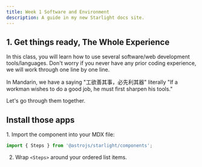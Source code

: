 ```yaml
---
title: Week 1 Software and Environment
description: A guide in my new Starlight docs site.
---
```


## 1. Get things ready, The Whole Experience

In this class, you will learn how to use several software/web development tools/languages. Don't worry if you never have any prior coding experience, we will work through one line by one line. 

In Mandarin, we have a saying "工欲善其事，必先利其器" literally "If a workman wishes to do a good job, he must first sharpen his tools."

Let's go through them together. 



## Install those apps


<Steps>
1. Import the component into your MDX file:

   ```js
   import { Steps } from '@astrojs/starlight/components';
   ```

2. Wrap `<Steps>` around your ordered list items.
</Steps>
